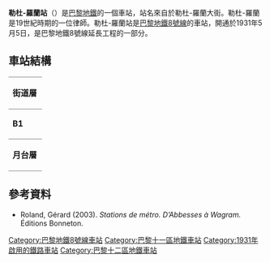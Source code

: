 {{expand|time=2016-03-09T02:05:51+00:00}}
{{no footnotes|time=2016-03-09T02:05:51+00:00}}
{{Infobox station
| name                = 勒杜-羅蘭站
| symbol_location     = paris
| symbol              = m
| symbol2             = 
| type                = [[巴黎地鐵|巴黎地鐵]]車站
| image               = [[File:Parisian_Metro.jpg|275px]]
| alt                 = 
| caption             = 
| other_name          = 
| address             = [[巴黎11區|巴黎11區]]
| borough             = [[法蘭西島|法蘭西島]]
| country             = 法國
| iso_region          = FR_scale:2000
| coordinates_display = title
| coordinates_format  = dms
| latd  = 48.851529| latm  = | lats  = | latNS  = 
| longd = 2.37516| longm = | longs = | longEW = 
| coordinates         = 
| owned               = [[RATP|RATP]]
| operator            = [[RATP|RATP]]
| line                = 
| disabled            = 
| zone                = 1
| opened              = {{Start-date|1931年5月5日}}
| closed              = <!-- {{End date|YYYY|MM|DD|df=y}} -->
| services            = 
| map_type            = France Paris
}}
'''勒杜-羅蘭站'''（{{lang-fr|Ledru-Rollin}}）是[[巴黎地鐵|巴黎地鐵]]的一個車站，站名來自於勒杜-羅蘭大街。勒杜-羅蘭是19世紀時期的一位律師。勒杜-羅蘭站是[[巴黎地鐵8號線|巴黎地鐵8號線]]的車站，開通於1931年5月5日，是巴黎地鐵8號線延長工程的一部分。
== 車站結構 ==
{| border=0 cellspacing=0 cellpadding=3
|style="border-bottom:solid 1px gray;border-top:solid 1px gray;" width=50 valign=top|'''街道層'''
|-
|style="border-bottom:solid 1px gray;border-top:solid 1px gray;" width=50 valign=top|'''B1'''
|style="border-top:solid 1px gray;border-bottom:solid 1px gray;" width=100 valign=top|月台連接夾層
|-
|style="border-bottom:solid 1px gray;" width=50 rowspan=4 valign=top|'''月台層'''
|style="border-top:solid 1px gray;border-right:solid 2px black;border-left:solid 2px black;border-bottom:solid 2px black;" colspan=2|<div style="text-align: center;"><small>[[側式月台|側式月台]]，右側開門</small></div>
|-
|style="border-bottom:solid 1px gray;" width=150|往巴拉
|style="border-bottom:solid 1px gray;" width=450|{{arrow|L}} [[File:Metro-M.svg|16x16px]][[File:Paris_Metro_8.svg|16x16px]]往[[巴拉站|巴拉]]<small>（[[巴士底站|巴士底]]）</small>
|-
|往湖之角
|{{arrow|R}} [[File:Metro-M.svg|16x16px]][[File:Paris_Metro_8.svg|16x16px]]往[[湖之角站|湖之角]]<small>（[[菲得比-沙利尼站|菲得比-沙利尼]]）</small>
|-
|style="border-top:solid 2px black;border-right:solid 2px black;border-left:solid 2px black;border-bottom:solid 1px gray;" colspan=2|<div style="text-align: center;"><small>[[側式月台|側式月台]]，右側開門</small></div>
|}
{{commons category|Ledru-Rollin (Paris Metro)}}

==參考資料==
*Roland, Gérard (2003). ''Stations de métro. D’Abbesses à Wagram.'' Éditions Bonneton.
{{巴黎地鐵8號線}}
{{DEFAULTSORT:Ledru-Rollin}}
[[Category:巴黎地鐵8號線車站|Category:巴黎地鐵8號線車站]]
[[Category:巴黎十一區地鐵車站|Category:巴黎十一區地鐵車站]]
[[Category:1931年啟用的鐵路車站|Category:1931年啟用的鐵路車站]]
[[Category:巴黎十二區地鐵車站|Category:巴黎十二區地鐵車站]]